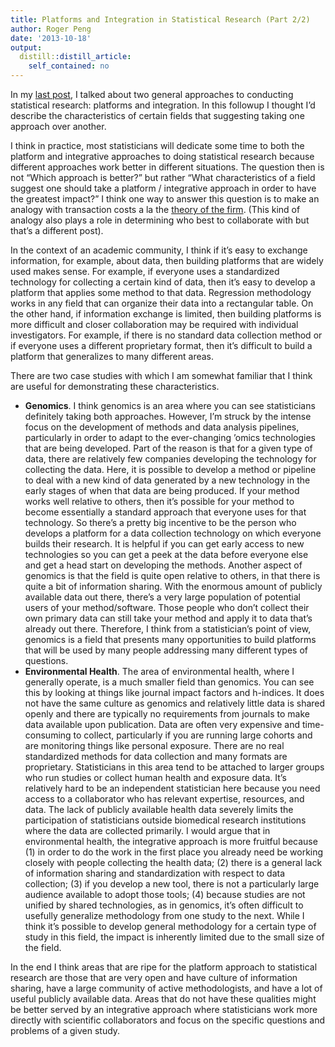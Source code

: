 ```yaml
---
title: Platforms and Integration in Statistical Research (Part 2/2)
author: Roger Peng
date: '2013-10-18'
output:
  distill::distill_article:
    self_contained: no
---
```


In my [last post](http://simplystatistics.org/2013/10/15/platforms-and-integration-in-statistical-research-part-12/), I talked about two general approaches to conducting statistical research: platforms and integration. In this followup I thought I'd describe the characteristics of certain fields that suggesting taking one approach over another.

I think in practice, most statisticians will dedicate some time to both the platform and integrative approaches to doing statistical research because different approaches work better in different situations. The question then is not "Which approach is better?" but rather "What characteristics of a field suggest one should take a platform / integrative approach in order to have the greatest impact?" I think one way to answer this question is to make an analogy with transaction costs a la the [theory of the firm](http://en.wikipedia.org/wiki/Theory_of_the_firm). (This kind of analogy also plays a role in determining who best to collaborate with but that's a different post).

In the context of an academic community, I think if it's easy to exchange information, for example, about data, then building platforms that are widely used makes sense. For example, if everyone uses a standardized technology for collecting a certain kind of data, then it's easy to develop a platform that applies some method to that data. Regression methodology works in any field that can organize their data into a rectangular table. On the other hand, if information exchange is limited, then building platforms is more difficult and closer collaboration may be required with individual investigators. For example, if there is no standard data collection method or if everyone uses a different proprietary format, then it's difficult to build a platform that generalizes to many different areas.

There are two case studies with which I am somewhat familiar that I think are useful for demonstrating these characteristics.

  * **Genomics**. I think genomics is an area where you can see statisticians definitely taking both approaches. However, I'm struck by the intense focus on the development of methods and data analysis pipelines, particularly in order to adapt to the ever-changing 'omics technologies that are being developed. Part of the reason is that for a given type of data, there are relatively few companies developing the technology for collecting the data. Here, it is possible to develop a method or pipeline to deal with a new kind of data generated by a new technology in the early stages of when that data are being produced. If your method works well relative to others, then it's possible for your method to become essentially a standard approach that everyone uses for that technology. So there's a pretty big incentive to be the person who develops a platform for a data collection technology on which everyone builds their research. It is helpful if you can get early access to new technologies so you can get a peek at the data before everyone else and get a head start on developing the methods. Another aspect of genomics is that the field is quite open relative to others, in that there is quite a bit of information sharing. With the enormous amount of publicly available data out there, there's a very large population of potential users of your method/software. Those people who don't collect their own primary data can still take your method and apply it to data that's already out there. Therefore, I think from a statistician's point of view, genomics is a field that presents many opportunities to build platforms that will be used by many people addressing many different types of questions.
  * **Environmental Health**. The area of environmental health, where I generally operate, is a much smaller field than genomics. You can see this by looking at things like journal impact factors and h-indices. It does not have the same culture as genomics and relatively little data is shared openly and there are typically no requirements from journals to make data available upon publication. Data are often very expensive and time-consuming to collect, particularly if you are running large cohorts and are monitoring things like personal exposure. There are no real standardized methods for data collection and many formats are proprietary. Statisticians in this area tend to be attached to larger groups who run studies or collect human health and exposure data. It's relatively hard to be an independent statistician here because you need access to a collaborator who has relevant expertise, resources, and data. The lack of publicly available health data severely limits the participation of statisticians outside biomedical research institutions where the data are collected primarily. I would argue that in environmental health, the integrative approach is more fruitful because (1) in order to do the work in the first place you already need be working closely with people collecting the health data; (2) there is a general lack of information sharing and standardization with respect to data collection; (3) if you develop a new tool, there is not a particularly large audience available to adopt those tools; (4) because studies are not unified by shared technologies, as in genomics, it's often difficult to usefully generalize methodology from one study to the next. While I think it's possible to develop general methodology for a certain type of study in this field, the impact is inherently limited due to the small size of the field.

In the end I think areas that are ripe for the platform approach to statistical research are those that are very open and have culture of information sharing, have a large community of active methodologists, and have a lot of useful publicly available data. Areas that do not have these qualities might be better served by an integrative approach where statisticians work more directly with scientific collaborators and focus on the specific questions and problems of a given study.
